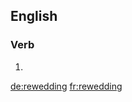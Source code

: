 ==English==

===Verb===
{{head|en|present participle}}

# {{present participle of|rewed|lang=en|nocat=1}}

[[de:rewedding]]
[[fr:rewedding]]